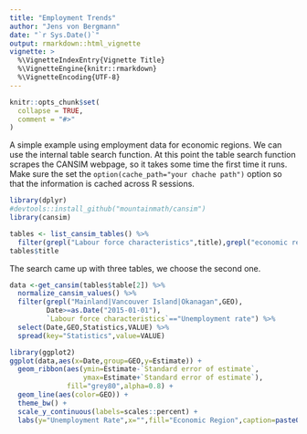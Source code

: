```yaml
---
title: "Employment Trends"
author: "Jens von Bergmann"
date: "`r Sys.Date()`"
output: rmarkdown::html_vignette
vignette: >
  %\VignetteIndexEntry{Vignette Title}
  %\VignetteEngine{knitr::rmarkdown}
  %\VignetteEncoding{UTF-8}
---
```


```r
knitr::opts_chunk$set(
  collapse = TRUE,
  comment = "#>"
)
```

A simple example using employment data for economic regions. We can use the internal table search function. At this point the table search function scrapes the CANSIM webpage, so it takes some time the first time it runs. Make sure the set the `option(cache_path="your chache path")` option so that the information is cached across R sessions.

```r
library(dplyr)
#devtools::install_github("mountainmath/cansim")
library(cansim)

tables <- list_cansim_tables() %>% 
  filter(grepl("Labour force characteristics",title),grepl("economic region",title))
tables$title
```

The search came up with three tables, we choose the second one.

```r
data <-get_cansim(tables$table[2]) %>% 
  normalize_cansim_values() %>%
  filter(grepl("Mainland|Vancouver Island|Okanagan",GEO),
         Date>=as.Date("2015-01-01"),
         `Labour force characteristics`=="Unemployment rate") %>%
  select(Date,GEO,Statistics,VALUE) %>%
  spread(key="Statistics",value=VALUE)

library(ggplot2)
ggplot(data,aes(x=Date,group=GEO,y=Estimate)) +
  geom_ribbon(aes(ymin=Estimate-`Standard error of estimate`,
                  ymax=Estimate+`Standard error of estimate`),
              fill="grey80",alpha=0.8) +
  geom_line(aes(color=GEO)) +
  theme_bw() +
  scale_y_continuous(labels=scales::percent) +
  labs(y="Unemployment Rate",x="",fill="Economic Region",caption=paste0("CANSIM ",tables$table[2]))
```

